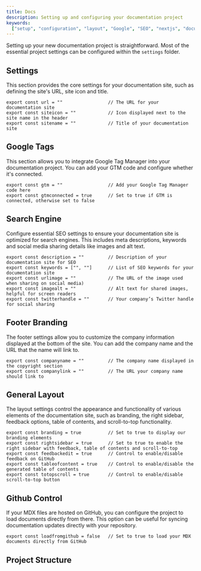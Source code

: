 ```yaml
---
title: Docs
description: Setting up and configuring your documentation project
keywords:
  ["setup", "configuration", "layout", "Google", "SEO", "nextjs", "documents"]
---
```


Setting up your new documentation project is straightforward. Most of the essential project settings can be configured within the `settings` folder.

## Settings

This section provides the core settings for your documentation site, such as defining the site's URL, site icon and title.

```tsx showLineNumbers
export const url = ""                 // The URL for your documentation site
export const siteicon = ""            // Icon displayed next to the site name in the header
export const sitename = ""            // Title of your documentation site
```

## Google Tags

This section allows you to integrate Google Tag Manager into your documentation project. You can add your GTM code and configure whether it's connected.

```tsx showLineNumbers
export const gtm = ""                 // Add your Google Tag Manager code here
export const gtmconnected = true      // Set to true if GTM is connected, otherwise set to false
```

## Search Engine

Configure essential SEO settings to ensure your documentation site is optimized for search engines. This includes meta descriptions, keywords and social media sharing details like images and alt text.

```tsx showLineNumbers
export const description = ""         // Description of your documentation site for SEO
export const keywords = ["", ""]      // List of SEO keywords for your documentation site
export const urlimage = ""            // The URL of the image used when sharing on social media)
export const imagealt = ""            // Alt text for shared images, helpful for screen readers
export const twitterhandle = ""       // Your company’s Twitter handle for social sharing
```

## Footer Branding

The footer settings allow you to customize the company information displayed at the bottom of the site. You can add the company name and the URL that the name will link to.

```tsx showLineNumbers
export const companyname = ""         // The company name displayed in the copyright section
export const companylink = ""         // The URL your company name should link to
```

## General Layout

The layout settings control the appearance and functionality of various elements of the documentation site, such as branding, the right sidebar, feedback options, table of contents, and scroll-to-top functionality.

```tsx showLineNumbers
export const branding = true          // Set to true to display our branding elements
export const rightsidebar = true      // Set to true to enable the right sidebar with feedback, table of contents and scroll-to-top
export const feedbackedit = true      // Control to enable/disable feedback on GitHub
export const tableofcontent = true    // Control to enable/disable the generated table of contents
export const totopscroll = true       // Control to enable/disable scroll-to-top button
```

## Github Control

If your MDX files are hosted on GitHub, you can configure the project to load documents directly from there. This option can be useful for syncing documentation updates directly with your repository.

```tsx showLineNumbers
export const loadfromgithub = false   // Set to true to load your MDX documents directly from GitHub
```

## Project Structure

<CardGrid>
  <Card
    title="Navigation"
    href="/docs/navigation"
    icon="alignJustify"
    variant="small"
    description="Creating your navigation"
  />
</CardGrid>

